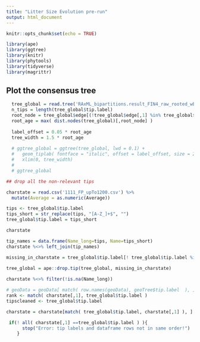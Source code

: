 ```yaml
---
title: "Litter Size Evolution pre-run"
output: html_document
---
```


```r
knitr::opts_chunk$set(echo = TRUE)

library(ape)
library(ggtree)
library(knitr)
library(phytools)
library(tidyverse)
library(magrittr)
```
## Plot the consensus tree

```r
  tree_global = read.tree('RAxML_bipartitions.result_FIN4_raw_rooted_wBoots_4098mam1out_OK.newick')
  n_tips = length(tree_global$tip.label)
  root_node = tree_global$edge[(!tree_global$edge[,1] %in% tree_global$edge[,2]),1] %>% unique()
  root_age = max( dist.nodes(tree_global)[,root_node] )
  
  label_offset = 0.05 * root_age
  tree_width = 1.5 * root_age
  
  # ggtree_global = ggtree(tree_global, lwd = 0.1) +
  #   geom_tiplab( fontface = "italic", offset = label_offset, size = 2) +
  #   xlim(0, tree_width)
  # 
  # ggtree_global

```

```r
## drop all the non-relevant tips

charstate = read.csv('1111_FP_upTo1200.csv') %>%
  mutate(Average = as.numeric(Average))

tips <- tree_global$tip.label
tips_short = str_replace(tips, "[A-Z_]+$", "")
tree_global$tip.label = tips_short

charstate

tip_names = data.frame(Name_long=tips, Name=tips_short)
charstate %<>% left_join(tip_names)

missing_in_charstate = tree_global$tip.label[! tree_global$tip.label %in% charstate$Name]
 
tree_global = ape::drop.tip(tree_global, missing_in_charstate)

charstate %<>% filter(!is.na(Name_long))

# geoData = geoData[ match( row.names(geoData), geoTree$tip.label  ), ]
rank <- match( charstate[,1], tree_global$tip.label )
tipscleaned <- tree_global$tip.label

charstate = charstate[match( tree_global$tip.label, charstate[,1] ), ]

 if(! all( charstate[,1] ==tree_global$tip.label ) ){
      stop("Error: tip labels and dataframe rows not in same order!")
    }



```
